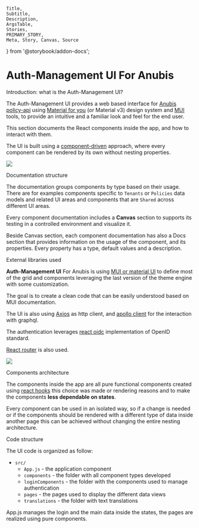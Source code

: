     Title,
    Subtitle,
    Description,
    ArgsTable,
    Stories,
    PRIMARY_STORY,
    Meta, Story, Canvas, Source
} from '@storybook/addon-docs';

<Meta title="Introduction" />

<style>
  {`
    .subheading {
      --mediumdark: '#999999';
      font-weight: 900;
      font-size: 13px;
      color: #999;
      letter-spacing: 6px;
      line-height: 24px;
      text-transform: uppercase;
      margin-bottom: 12px;
      margin-top: 40px;
    }

    .link-list {
      display: grid;
      grid-template-columns: 1fr;
      grid-template-rows: 1fr 1fr;
      row-gap: 10px;
    }

    @media (min-width: 620px) {
      .link-list {
        row-gap: 20px;
        column-gap: 20px;
        grid-template-columns: 1fr 1fr;
      }
    }

    @media all and (-ms-high-contrast:none) {
    .link-list {
        display: -ms-grid;
        -ms-grid-columns: 1fr 1fr;
        -ms-grid-rows: 1fr 1fr;
      }
    }

    .link-item {
      display: block;
      padding: 20px 30px 20px 15px;
      border: 1px solid #00000010;
      border-radius: 5px;
      transition: background 150ms ease-out, border 150ms ease-out, transform 150ms ease-out;
      color: #333333;
      display: flex;
      align-items: flex-start;
    }

    .link-item:hover {
      border-color: #1EA7FD50;
      transform: translate3d(0, -3px, 0);
      box-shadow: rgba(0, 0, 0, 0.08) 0 3px 10px 0;
    }

    .link-item:active {
      border-color: #1EA7FD;
      transform: translate3d(0, 0, 0);
    }

    .link-item strong {
      font-weight: 700;
      display: block;
      margin-bottom: 2px;
    }

    .link-item img {
      height: 40px;
      width: 40px;
      margin-right: 15px;
      flex: none;
    }

    .link-item span {
      font-size: 14px;
      line-height: 20px;
    }

    .tip {
      display: inline-block;
      border-radius: 1em;
      font-size: 11px;
      line-height: 12px;
      font-weight: 700;
      background: #E7FDD8;
      color: #66BF3C;
      padding: 4px 12px;
      margin-right: 10px;
      vertical-align: top;
    }

    .tip-wrapper {
      font-size: 13px;
      line-height: 20px;
      margin-top: 40px;
      margin-bottom: 40px;
    }

    .tip-wrapper code {
      font-size: 12px;
      display: inline-block;
    }
  `}
</style>

# Auth-Management UI For Anubis


<Subtitle>Introduction: what is the Auth-Management UI?</Subtitle>

The Auth-Management UI provides a web based interface for
[Anubis policy-api](https://github.com/orchestracities/anubis)
using [Material for you](https://m3.material.io/) (or Material v3)
design system and [MUI](https://mui.com/) tools, to provide an intuitive and
a familiar look and feel for the end user.

This section documents the React components inside the app, and how to interact
with them.

The UI is built using a [component-driven](https://componentdriven.org)
approach, where every component can be rendered by its own without nesting
properties.

<img src={policiesImage}  />

<Subtitle>Documentation structure</Subtitle>

The documentation groups components by type based on their usage. There are for
examples components specific to `Tenants` or `Policies` data models and related
UI areas and components that are `Shared` across different UI areas.

Every component documentation includes a **Canvas** section to supports its
testing in a controlled environment and visualize it.

Beside Canvas section, each component documentation has also a Docs section that
provides information on the usage of the component, and its properties.
Every property has a type, default values and a description.

<Subtitle>External libraries used</Subtitle>

**Auth-Management UI** For Anubis is using [MUI or material UI](https://mui.com/)
to define most of the grid and components leveraging the last version of the
theme engine with some customization.

The goal is to create a clean code that can be easily understood based on MUI
documentation.

The UI is also using [Axios](https://github.com/axios/axios) as http client,
and [apollo client](https://www.apollographql.com/docs/react/) for
the interaction with graphql.

The authentication leverages [react oidc](https://github.com/AxaGuilDEv/react-oidc)
implementation of OpenID standard.

[React router](https://reactrouter.com/) is also used.

<img src={serviceImage}  />

<Subtitle>Components architecture</Subtitle>

The components inside the app are all pure functional components created using
[react hooks](https://en.reactjs.org/docs/hooks-intro.html) this choice was made 
or rendering reasons and to make the components **less dependable on states**.
 
Every component can be used in an isolated way, so if a change is needed or if
the components should be rendered with a different type of data inside another
page this can be achieved without changing the entire nesting architecture.


<Subtitle>Code structure</Subtitle>

The UI code is organized as follow:

- `src/`
  - `App.js` - the application component
  - `components` - the folder with all component types developed
  - `loginComponents` - the folder with the components used to manage
    authentication
  - `pages` - the pages used to display the different data views
  - `translations` - the folder with text translations

App.js manages the login and the main data inside the states,
the pages are realized using pure components.
